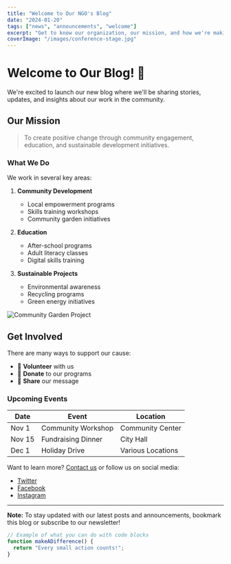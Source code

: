 ```yaml
---
title: "Welcome to Our NGO's Blog"
date: "2024-01-20"
tags: ["news", "announcements", "welcome"]
excerpt: "Get to know our organization, our mission, and how we're making a difference in the community"
coverImage: "/images/conference-stage.jpg"
---
```


# Welcome to Our Blog! 🎉

We're excited to launch our new blog where we'll be sharing stories, updates, and insights about our work in the community.

## Our Mission

> To create positive change through community engagement, education, and sustainable development initiatives.

### What We Do

We work in several key areas:

1. **Community Development**
   - Local empowerment programs
   - Skills training workshops
   - Community garden initiatives

2. **Education**
   - After-school programs
   - Adult literacy classes
   - Digital skills training

3. **Sustainable Projects**
   - Environmental awareness
   - Recycling programs
   - Green energy initiatives

![Community Garden Project](/images/community-garden.jpg)

## Get Involved

There are many ways to support our cause:

- 🤝 **Volunteer** with us
- 💝 **Donate** to our programs
- 📢 **Share** our message

### Upcoming Events

| Date | Event | Location |
|------|-------|----------|
| Nov 1 | Community Workshop | Community Center |
| Nov 15 | Fundraising Dinner | City Hall |
| Dec 1 | Holiday Drive | Various Locations |

Want to learn more? [Contact us](/contact) or follow us on social media:
- [Twitter](https://twitter.com/ourNGO)
- [Facebook](https://facebook.com/ourNGO)
- [Instagram](https://instagram.com/ourNGO)

---

**Note:** To stay updated with our latest posts and announcements, bookmark this blog or subscribe to our newsletter!

```javascript
// Example of what you can do with code blocks
function makeADifference() {
  return "Every small action counts!";
}
```